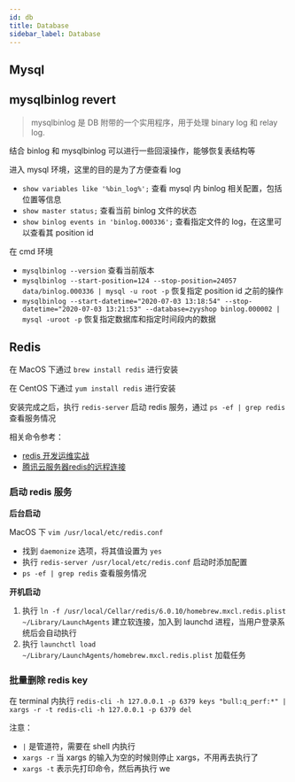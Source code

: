 ```yaml
---
id: db
title: Database
sidebar_label: Database
---
```


## Mysql

## mysqlbinlog revert

> mysqlbinlog 是 DB 附带的一个实用程序，用于处理 binary log 和 relay log.

结合 binlog 和 mysqlbinlog 可以进行一些回滚操作，能够恢复表结构等

进入 mysql 环境，这里的目的是为了方便查看 log

- `show variables like '%bin_log%';` 查看 mysql 内 binlog 相关配置，包括位置等信息
- `show master status;` 查看当前 binlog 文件的状态
- `show binlog events in 'binlog.000336';` 查看指定文件的 log，在这里可以查看其 position id 

在 cmd 环境

- `mysqlbinlog --version` 查看当前版本
- `mysqlbinlog --start-position=124 --stop-position=24057 data/binlog.000336 | mysql -u root -p` 恢复指定 position id 之前的操作
- `mysqlbinlog --start-datetime="2020-07-03 13:18:54" --stop-datetime="2020-07-03 13:21:53" --database=zyyshop binlog.000002 | mysql -uroot -p` 恢复指定数据库和指定时间段内的数据



## Redis

在 MacOS 下通过 `brew install redis` 进行安装

在 CentOS 下通过 `yum install redis` 进行安装

安装完成之后，执行 `redis-server` 启动 redis 服务，通过 `ps -ef | grep redis` 查看服务情况

相关命令参考：

- [redis 开发运维实战](https://www.w3cschool.cn/redis_all_about/redis_all_about-pf4826ua.html)
- [腾讯云服务器redis的远程连接](https://blog.csdn.net/Vibugs/article/details/92796760)



### 启动 redis 服务

<b>后台启动</b>

MacOS 下 `vim /usr/local/etc/redis.conf`

- 找到 `daemonize` 选项，将其值设置为 `yes`
- 执行 `redis-server /usr/local/etc/redis.conf` 启动时添加配置
- `ps -ef | grep redis` 查看服务情况


<b>开机启动</b>

1. 执行 `ln -f /usr/local/Cellar/redis/6.0.10/homebrew.mxcl.redis.plist ~/Library/LaunchAgents` 建立软连接，加入到 launchd 进程，当用户登录系统后会自动执行
2. 执行 `launchctl load ~/Library/LaunchAgents/homebrew.mxcl.redis.plist` 加载任务




### 批量删除 redis key

在 terminal 内执行 `redis-cli -h 127.0.0.1 -p 6379 keys "bull:q_perf:*" | xargs -r -t redis-cli -h 127.0.0.1 -p 6379 del`

注意：

- `|` 是管道符，需要在 shell 内执行
- `xargs -r` 当 xargs 的输入为空的时候则停止 xargs，不用再去执行了
- `xargs -t` 表示先打印命令，然后再执行 we